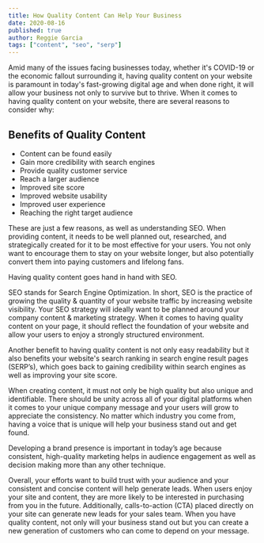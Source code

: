 ```yaml
---
title: How Quality Content Can Help Your Business
date: 2020-08-16
published: true
author: Reggie Garcia
tags: ["content", "seo", "serp"]
---
```


Amid many of the issues facing businesses today, whether it's COVID-19 or the economic fallout surrounding it, having quality content on your website is paramount in today's fast-growing digital age and when done right, it will allow your business not only to survive but to thrive.
When it comes to having quality content on your website, there are several reasons to consider why:

## Benefits of Quality Content

- Content can be found easily
- Gain more credibility with search engines
- Provide quality customer service
- Reach a larger audience
- Improved site score
- Improved website usability
- Improved user experience
- Reaching the right target audience

These are just a few reasons, as well as understanding SEO. When providing content, it needs to be well planned out, researched, and strategically created for it to be most effective for your users. You not only want to encourage them to stay on your website longer, but also potentially convert them into paying customers and lifelong fans.

Having quality content goes hand in hand with SEO.

SEO stands for Search Engine Optimization. In short, SEO is the practice of growing the quality & quantity of your website traffic by increasing website visibility. Your SEO strategy will ideally want to be planned around your company content & marketing strategy. When it comes to having quality content on your page, it should reflect the foundation of your website and allow your users to enjoy a strongly structured environment.

Another benefit to having quality content is not only easy readability but it also benefits your website's search ranking in search engine result pages (SERP’s), which goes back to gaining credibility within search engines as well as improving your site score.

When creating content, it must not only be high quality but also unique and identifiable. There should be unity across all of your digital platforms when it comes to your unique company message and your users will grow to appreciate the consistency. No matter which industry you come from, having a voice that is unique will help your business stand out and get found.

Developing a brand presence is important in today’s age because consistent, high-quality marketing helps in audience engagement as well as decision making more than any other technique.

Overall, your efforts want to build trust with your audience and your consistent and concise content will help generate leads. When users enjoy your site and content, they are more likely to be interested in purchasing from you in the future. Additionally, calls-to-action (CTA) placed directly on your site can generate new leads for your sales team. When you have quality content, not only will your business stand out but you can create a new generation of customers who can come to depend on your message.

